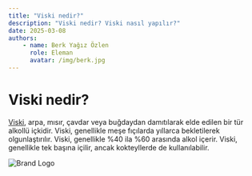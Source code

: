 ```yaml
---
title: "Viski nedir?"
description: "Viski nedir? Viski nasıl yapılır?"
date: 2025-03-08
authors:
    - name: Berk Yağız Özlen
      role: Eleman
      avatar: /img/berk.jpg
---
```


# Viski nedir?

[Viski](https://tr.wikipedia.org/wiki/Viski), arpa, mısır, çavdar veya buğdaydan damıtılarak elde edilen bir tür alkollü içkidir. Viski, genellikle meşe fıçılarda yıllarca bekletilerek olgunlaştırılır. Viski, genellikle %40 ila %60 arasında alkol içerir. Viski, genellikle tek başına içilir, ancak kokteyllerde de kullanılabilir.

![Brand Logo](/brand-logo.png)
